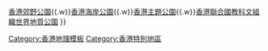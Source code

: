 {{Navbox
|name = 香港特別地區
|title = [[香港特別地區]]
|bodyclass = hlist

|group1 = [[香港島]]
|list1 =
* [[薄扶林特別地區]]

|group2 = [[新界東]]
|list2 =
* [[大埔滘自然護理區]]*
* [[東龍洲炮台特別地區]]*
* [[蕉坑特別地區]]*
* [[馬屎洲特別地區]]*
* [[荔枝窩特別地區]]*
* [[印洲塘特別地區]]*
* [[糧船灣特別地區]]*
* [[橋咀洲特別地區]]*
* [[甕缸群島特別地區]]*
* [[果洲群島特別地區]]*
* [[八仙嶺特別地區]]
* [[北大刀屻特別地區]]
* [[照鏡潭特別地區]]
* [[馬鞍山特別地區]]

|group3 = [[新界西]]
|list3 =
* [[香港濕地公園|香港濕地公園特別地區]]*
* [[城門風水樹林特別地區]]
* [[大帽山高地灌木林區特別地區]]
* [[鳳凰山特別地區]]
* [[大東山特別地區]]
* [[梧桐寨特別地區]] 

|below=<small>注：*者為獨立特別地區，其餘則屬[[香港郊野公園|郊野公園]]範圍</small><br/>另見：[[香港公園列表]]{{.w}}[[香港郊野公園]]{{.w}}[[香港海岸公園]]{{.w}}[[香港主題公園]]{{.w}}[[香港聯合國教科文組織世界地質公園]]
}}
<noinclude>[[Category:香港地理模板]]</noinclude>
<includeonly>[[Category:香港特別地區]]</includeonly>